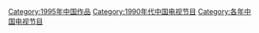 [[Category:1995年中国作品|Category:1995年中国作品]]
[[Category:1990年代中国电视节目|Category:1990年代中国电视节目]]
[[Category:各年中国电视节目|Category:各年中国电视节目]]
